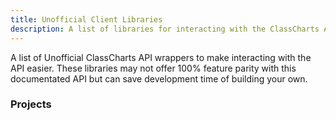 ```yaml
---
title: Unofficial Client Libraries
description: A list of libraries for interacting with the ClassCharts API
---
```



A list of Unofficial ClassCharts API wrappers to make interacting with the API easier. These libraries may not offer 100% feature parity with this documentated API but can save development time of building your own.

### Projects

<CardGrid>
  <LinkCard
    title="classcharts-api-js"
    description="JavaScript Client Wrapper (by us)"
    href="https://github.com/classchartsapi/classcharts-api-js"
    target="_blank"
  />
  <LinkCard
    title="classcharts-rs"
    description="Rust Client Wrapper (by veloii)"
    href="https://crates.io/crates/classcharts"
    target="_blank"
  />
</CardGrid>
